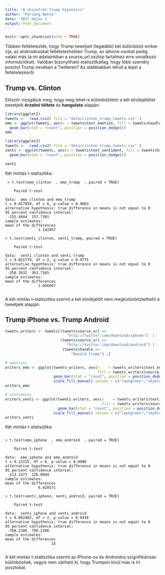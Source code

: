 ```yaml
---
title: "A skizofrén Trump hipotézis"
author: "Farsang Bence"
date: '2017 május 1 '
output: html_document
---
```


```r
knitr::opts_chunk$set(echo = TRUE)
```

Többen feltételezték, hogy Trump tweetjeit (legalább) két különböző ember írja, az androidosokat feltételezhetően Trump, az iphone-osokat pedig valaki más (a mi adatainkban a source_url oszlop tartalmaz erre vonatkozó információkat). Valóban bizonyítható statisztikailag, hogy több személy posztol Trump nevében a Twitteren? Az alábbiakban lehull a lepel a feltételezésről.

## Trump vs. Clinton
Először vizsgáljuk meg, hogy meg lehet-e különböztetni a két elnökjelöltet tweetjeik **érzelmi töltete** és **hangulata** alapján:


```r
library(ggplot2)
tweets <-  read.csv2( file = "data/clinton_trump_tweets.csv" )
emo <- ggplot(tweets, aes(x = tweets$text_emotion, fill = tweets$handle)) +
  geom_bar(stat = "count", position = position_dodge())
emo
```

```r
library(ggplot2)
tweets <-  read.csv2( file = "data/clinton_trump_tweets.csv" )
senti <- ggplot(tweets, aes(x = tweets$text_sentiment, fill = tweets$handle)) +
  geom_bar(stat = "count", position = position_dodge())

senti
```
Két mintás t-statisztika:

<pre><code> > t.test(emo_clinton  , emo_trump  , paired = TRUE)

	Paired t-test

data:  emo_clinton and emo_trump
t = 0.017859, df = 6, p-value = 0.9863
alternative hypothesis: true difference in means is not equal to 0
95 percent confidence interval:
 -155.4444  157.7301
sample estimates:
mean of the differences 
               1.142857
               
> t.test(senti_clinton, senti_trump, paired = TRUE)

	Paired t-test

data:  senti_clinton and senti_trump
t = 0.031779, df = 2, p-value = 0.9775
alternative hypothesis: true difference in means is not equal to 0
95 percent confidence interval:
 -358.3832  363.7165
sample estimates:
mean of the differences 
               2.666667 

</code></pre>

A két mintás t-statisztika szerint a két elnökjelölt nem megkülönböztethető a tweetjeik alapján.

## Trump iPhone vs. Trump Android

```r
tweets_writers <- tweets[(tweets$source_url ==
                            "http://twitter.com/download/iphone")  |
                         (tweets$source_url ==
                            "http://twitter.com/download/android") |
                          (tweets$handle ==
                              "Donald Trump") ,]

# emotions
writers_emo <- ggplot(tweets_writers, aes(x    = tweets_writers$text_emotion,
                                          fill = tweets_writers$source_url)) +
                      geom_bar(stat = "count", position = position_dodge()) +
                      scale_fill_manual( values = c("lawngreen","skyblue"))
writers_emo 
```

```r
# sentiments
writers_senti <- ggplot(tweets_writers, aes(x    = tweets_writers$text_sentiment, 
                                            fill = tweets_writers$source_url)) +
                        geom_bar(stat = "count", position = position_dodge())+
                      scale_fill_manual( values = c("lawngreen","skyblue"))
writers_senti
```

Két mintás t-statisztika:

<pre><code> 
> t.test(emo_iphone  , emo_android  , paired = TRUE)

	Paired t-test

data:  emo_iphone and emo_android
t = 0.13155, df = 6, p-value = 0.8996
alternative hypothesis: true difference in means is not equal to 0
95 percent confidence interval:
 -113.1473  126.0044
sample estimates:
mean of the differences 
               6.428571 

> t.test(senti_iphone, senti_android, paired = TRUE)

	Paired t-test

data:  senti_iphone and senti_android
t = 0.082402, df = 2, p-value = 0.9418
alternative hypothesis: true difference in means is not equal to 0
95 percent confidence interval:
 -768.2286  798.2286
sample estimates:
mean of the differences 
                     15

</code></pre>

A két mintás t-statisztika szerint az iPhone-os és Androidos szignifikánsan különbözőek, vagyis nem zárható ki, hogy Trumpon kívül más is írt posztokat.
